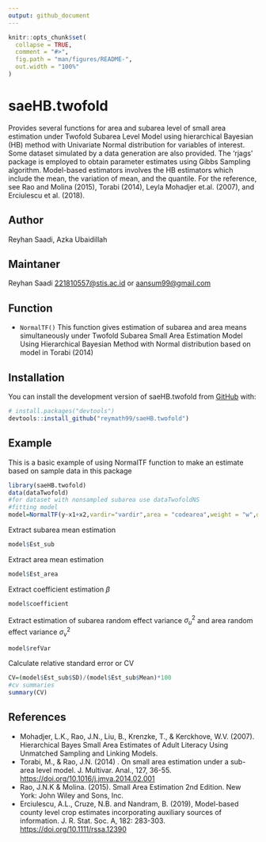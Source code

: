 ```yaml
---
output: github_document
---
```


<!-- README.md is generated from README.Rmd. Please edit that file -->

```r
knitr::opts_chunk$set(
  collapse = TRUE,
  comment = "#>",
  fig.path = "man/figures/README-",
  out.width = "100%"
)
```

# saeHB.twofold

<!-- badges: start -->
<!-- badges: end -->

Provides several functions for area and subarea level of small area estimation under Twofold Subarea Level Model using hierarchical Bayesian (HB) method with Univariate Normal distribution for variables of interest. Some dataset simulated by a data generation are also provided. The 'rjags' package is employed to obtain parameter estimates using Gibbs Sampling algorithm. Model-based estimators involves the HB estimators which include the mean, the variation of mean, and the quantile. For the reference, see Rao and Molina (2015), Torabi (2014), Leyla Mohadjer et.al. (2007), and Erciulescu et al. (2018).

## Author
Reyhan Saadi, Azka Ubaidillah

## Maintaner
Reyhan Saadi <221810557@stis.ac.id> or <aansum99@gmail.com>

## Function
* `NormalTF()` This function gives estimation of subarea and area means simultaneously under Twofold Subarea Small Area Estimation Model Using Hierarchical Bayesian Method with Normal distribution based on model in Torabi (2014)

## Installation
You can install the development version of saeHB.twofold from [GitHub](https://github.com/) with:

``` r
# install.packages("devtools")
devtools::install_github("reymath99/saeHB.twofold")
```

## Example

This is a basic example of using NormalTF function to make an estimate based on sample data in this package

```r
library(saeHB.twofold)
data(dataTwofold)
#for dataset with nonsampled subarea use dataTwofoldNS
#fitting model
model=NormalTF(y~x1+x2,vardir="vardir",area = "codearea",weight = "w",data=dataTwofold)
```

Extract subarea mean estimation
```r
model$Est_sub
```

Extract area mean estimation
```r
model$Est_area
```

Extract coefficient estimation $\beta$
```r
model$coefficient
```

Extract estimation of subarea random effect variance $\sigma^2_u$ and area random
effect variance $\sigma^2_v$
```r
model$refVar
```

Calculate relative standard error or CV
```r
CV=(model$Est_sub$SD)/(model$Est_sub$Mean)*100
#cv summaries
summary(CV)
```


## References
* Mohadjer, L.K., Rao, J.N., Liu, B., Krenzke, T., & Kerckhove, W.V. (2007). Hierarchical Bayes Small Area Estimates of Adult Literacy Using Unmatched Sampling and Linking Models.
* Torabi, M., & Rao, J.N. (2014) . On small area estimation under a sub-area level model. J. Multivar. Anal., 127, 36-55. <https://doi.org/10.1016/j.jmva.2014.02.001>
* Rao, J.N.K & Molina. (2015). Small Area Estimation 2nd Edition. New York: John Wiley and Sons, Inc.
* Erciulescu, A.L., Cruze, N.B. and Nandram, B. (2019), Model-based county level crop estimates incorporating auxiliary sources of information. J. R. Stat. Soc. A, 182: 283-303. <https://doi.org/10.1111/rssa.12390>
